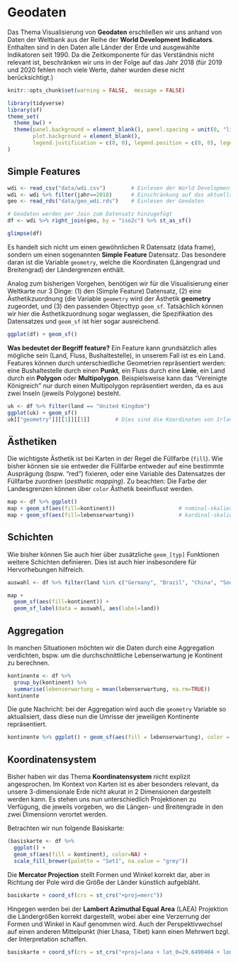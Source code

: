 # Geodaten

Das Thema Visualisierung von **Geodaten** erschließen wir uns anhand von Daten der Weltbank aus der Reihe der **World Development Indicators**. Enthalten sind in den Daten alle Länder der Erde und ausgewählte Indikatoren seit 1990. Da die Zeitkomponente für das Verständnis nicht relevant ist, beschränken wir uns in der Folge auf das Jahr 2018 (für 2019 und 2020 fehlen noch viele Werte, daher wurden diese nicht berücksichtigt.)

```r
knitr::opts_chunk$set(warning = FALSE,  message = FALSE)
```

```r
library(tidyverse)   
library(sf)          
theme_set(
  theme_bw() + 
  theme(panel.background = element_blank(), panel.spacing = unit(0, "lines"),
        plot.background = element_blank(),
        legend.justification = c(0, 0), legend.position = c(0, 0), legend.background = element_blank())
)
```

## Simple Features

```r
wdi <- read_csv("data/wdi.csv")        # Einlesen der World Development Indicators
wdi <- wdi %>% filter(jahr==2018)      # Einschränkung auf das aktuellste Jahr im 
geo <- read_rds("data/geo_wdi.rds")    # Einlesen der Geodaten

# Geodaten werden per Join zum Datensatz hinzugefügt
df <- wdi %>% right_join(geo, by = "iso2c") %>% st_as_sf()

glimpse(df)
```

Es handelt sich nicht um einen gewöhnlichen R Datensatz (data frame), sondern um einen sogenannten **Simple Feature** Datensatz. Das besondere daran ist die Variable `geometry`, welche die Koordinaten (Längengrad und Breitengrad) der Ländergrenzen enthält.

Analog zum bisherigen Vorgehen, benötigen wir für die Visualisierung einer Weltkarte nur 3 Dinge: (1) den (Simple Feature) Datensatz, (2) eine Ästhetikzuordnung (die Variable `geometry` wird der Ästhetik **geometry** zugeordet, und (3) den passenden Objecttyp `geom_sf`. Tatsächlich können wir hier die Ästhetikzuordnung sogar weglassen, die Spezifikation des Datensatzes und `geom_sf` ist hier sogar ausreichend.

```r
ggplot(df) + geom_sf()
```

**Was bedeutet der Begriff feature?** Ein Feature kann grundsätzlich alles mögliche sein (Land, Fluss, Bushaltestelle), in unserem Fall ist es ein Land. Features können durch unterschiedliche Geometrien repräsentiert werden: eine Bushaltestelle durch einen **Punkt**, ein Fluss durch eine **Linie**, ein Land durch ein **Polygon** oder **Multipolygon**. Beispielsweise kann das "Vereinigte Königreich" nur durch einen Multipolygon repräsentiert werden, da es aus zwei Inseln (jeweils Polygone) besteht.

```r
uk <- df %>% filter(land == "United Kingdom")
ggplot(uk) + geom_sf()
uk[["geometry"]][[1]][[1]]        # Dies sind die Koordinaten von Irland
```

## Ästhetiken

Die wichtigste Ästhetik ist bei Karten in der Regel die Füllfarbe (`fill`). Wie bisher können sie sie entweder die Füllfarbe entweder auf eine bestimmte Ausprägung (bspw. "red") fixieren, oder eine Variable des Datensatzes der Füllfarbe zuordnen (*aesthetic mapping*). Zu beachten: Die Farbe der Landesgrenzen können über `color` Ästhetik beeinflusst werden. 

```r
map <- df %>% ggplot()                   
map + geom_sf(aes(fill=kontinent))                    # nominal-skalierte Variable
map + geom_sf(aes(fill=lebenserwartung))              # kardinal-skalierte Variable
```

## Schichten
Wie bisher können Sie auch hier über zusätzliche `geom_[typ]` Funktionen weitere Schichten definieren. Dies ist auch hier insbesondere für Hervorhebungen hilfreich.

```r
auswahl <- df %>% filter(land %in% c("Germany", "Brazil", "China", "South Africa")) 

map + 
  geom_sf(aes(fill=kontinent)) +
  geom_sf_label(data = auswahl, aes(label=land)) 
```

## Aggregation
In manchen Situationen möchten wir die Daten durch eine Aggregation verdichten, bspw. um die durchschnittliche Lebenserwartung je Kontinent zu berechnen. 


```r
kontinente <- df %>% 
  group_by(kontinent) %>%
  summarise(lebenserwartung = mean(lebenserwartung, na.rm=TRUE)) 
kontinente
```

Die gute Nachricht: bei der Aggregation wird auch die `geometry` Variable so aktualisiert, dass diese nun die Umrisse der jeweiligen Kontinente repräsentiert. 

```r
kontinente %>% ggplot() + geom_sf(aes(fill = lebenserwartung), color = NA)
```

## Koordinatensystem                         

Bisher haben wir das Thema **Koordinatensystem** nicht explizit angesprochen. Im Kontext von Karten ist es aber besonders relevant, da unsere 3-dimensionale Erde nicht akurat in 2 Dimensionen dargestellt werden kann. Es stehen uns nun unterschiedlich Projektionen zu Verfügung, die jeweils vorgeben, wo die Längen- und Breitengrade in den zwei Dimensionn verortet werden.


Betrachten wir nun folgende Basiskarte:

```r
(basiskarte <- df %>% 
  ggplot() + 
  geom_sf(aes(fill = kontinent), color=NA) +
  scale_fill_brewer(palette = "Set1", na.value = "grey"))
```

Die **Mercator Projection** stellt Formen und Winkel korrekt dar, aber in Richtung der Pole wird die Größe der Länder künstlich aufgebläht. 

```r
basiskarte + coord_sf(crs = st_crs("+proj=merc")) 
```

Hingegen werden bei der **Lambert Azimuthal Equal Area** (LAEA) Projektion die Ländergrößen korrekt dargestellt, wobei aber eine Verzerrung der Formen und Winkel in Kauf genommen wird. Auch der Perspektivwechsel auf einen anderen Mittelpunkt (hier Lhasa, Tibet) kann einen Mehrwert bzgl. der Interpretation schaffen. 

```r
basiskarte + coord_sf(crs = st_crs("+proj=laea + lat_0=29.6490404 + lon_0=91.0052352"))
```

